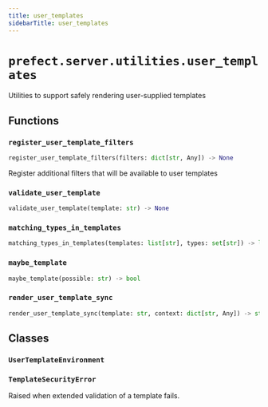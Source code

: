 ```yaml
---
title: user_templates
sidebarTitle: user_templates
---
```


# `prefect.server.utilities.user_templates`


Utilities to support safely rendering user-supplied templates

## Functions

### `register_user_template_filters`

```python
register_user_template_filters(filters: dict[str, Any]) -> None
```


Register additional filters that will be available to user templates


### `validate_user_template`

```python
validate_user_template(template: str) -> None
```

### `matching_types_in_templates`

```python
matching_types_in_templates(templates: list[str], types: set[str]) -> list[str]
```

### `maybe_template`

```python
maybe_template(possible: str) -> bool
```

### `render_user_template_sync`

```python
render_user_template_sync(template: str, context: dict[str, Any]) -> str
```

## Classes

### `UserTemplateEnvironment`

### `TemplateSecurityError`


Raised when extended validation of a template fails.

